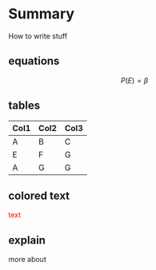# Summary


How to write stuff 

## equations
$$P(E) = \beta$$

## tables

| Col1 | Col2 | Col3 |
|------|------|------|
| A    | B    | C    |
| E    | F    | G    |
| A    | G    | G    |


## colored text
<span style="color: red;">text</span>

::: {.callout-important}
## explain

more about 
:::


